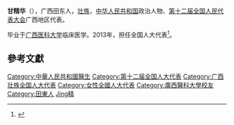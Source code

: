 '''甘精华'''（{{bd|1969年||}}），广西田东人，[[壮族|壮族]]，[[中华人民共和国|中华人民共和国]]政治人物、[[第十二届全国人民代表大会|第十二届全国人民代表大会]]广西地区代表。

毕业于[[广西医科大学|广西医科大学]]临床医学。2013年，担任全国人大代表<ref>{{cite news|title=全国人大代表信息-甘精华|url= http://210.82.31.1:8084/delegate/viewDelegate.action?dbid=121935|accessdate=2013-04-05|newspaper=全国人大网}}</ref>。

==參考文獻==
{{reflist}}
{{中华人民共和国政治人物小作品}}

{{DEFAULTSORT:Gan甘}}
[[Category:中華人民共和國醫生|Category:中華人民共和國醫生]]
[[Category:第十二届全国人大代表|Category:第十二届全国人大代表]]
[[Category:广西壮族全国人大代表|Category:广西壮族全国人大代表]]
[[Category:女性全國人大代表|Category:女性全國人大代表]]
[[Category:廣西醫科大學校友|Category:廣西醫科大學校友]]
[[Category:田東人|Category:田東人]]
[[Category:甘姓|Jing精]]